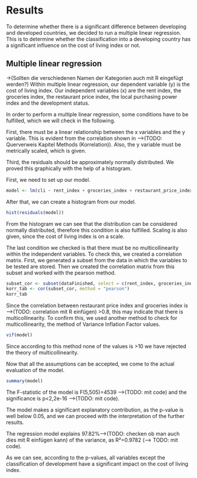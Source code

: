 # Results
To determine whether there is a significant difference between developing and developed countries, we decided to run a multiple linear regression. This is to determine whether the classification into a developing country has a significant influence on the cost of living index or not.

## Multiple linear regression
->(Sollten die verschiedenen Namen der Kategorien auch mit R eingefügt werden?)
Within multiple linear regression, our dependent variable (y) is the cost of living index. Our independent variables (x) are the rent index, the groceries index, the restaurant price index, the local purchasing power index and the development status.

In order to perform a multiple linear regression, some conditions have to be fulfilled, which we will check in the following.

First, there must be a linear relationship between the x variables and the y variable. This is evident from the correlation shown in -->(TODO: Querverweis Kapitel Methods (Korrelation)).
Also, the y variable must be metrically scaled, which is given.

Third, the residuals should be approximately normally distributed. We proved this graphically with the help of a histogram.

First, we need to set up our model.

```r
model <- lm(cli ~ rent_index + groceries_index + restaurant_price_index + local_purchasing_power_index + development, data = dataFinished)
```

After that, we can create a histogram from our model.

```r
hist(residuals(model))
```

From the histogram we can see that the distribution can be considered normally distributed, therefore this condition is also fulfilled.
Scaling is also given, since the cost of living index is on a scale.

The last condition we checked is that there must be no multicollinearity within the independent variables.
To check this, we created a correlation matrix. First, we generated a subset from the data in which the variables to be tested are stored. Then we created the correlation matrix from this subset and worked with the pearson method.

```r
subset_cor <- subset(dataFinished, select = c(rent_index, groceries_index, restaurant_price_index, local_purchasing_power_index, development))
korr_tab <- cor(subset_cor, method = "pearson")
korr_tab
```

Since the correlation between restaurant price index and groceries index is -->(TODO: correlation mit R einfügen) >0.8, this may indicate that there is multicollinearity. To confirm this, we used another method to check for multicollinearity, the method of Variance Inflation Factor values.

```r
vif(model)
```

Since according to this method none of the values is >10 we have rejected the theory of multicollinearity.

Now that all the assumptions can be accepted, we come to the actual evaluation of the model.

```r
summary(model)
```

The F-statistic of the model is F(5,505)=4539 -->(TODO: mit code) and the significance is  p<2,2e-16 -->(TODO: mit code).

The model makes a significant explanatory contribution, as the p-value is well below 0.05, and we can proceed with the interpretation of the further results.

The regression model explains 97.82%-->(TODO: checken ob man auch dies mit R einfügen kann) of the variance, as R²=0.9782 (--> TODO: mit code).

As we can see, according to the p-values, all variables except the classification of development have a significant impact on the cost of living index.
